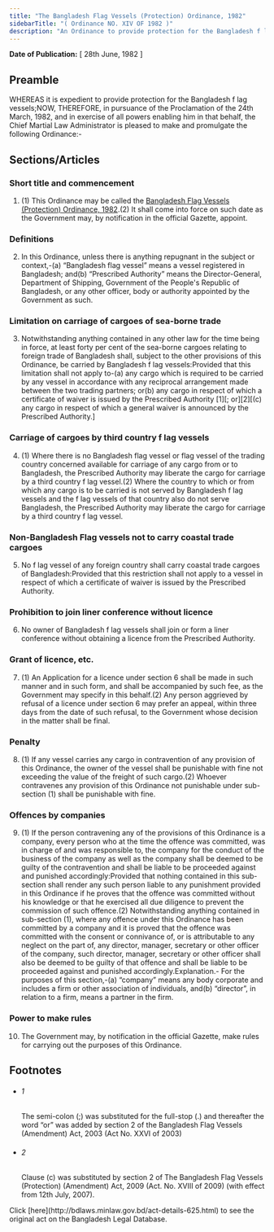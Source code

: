 ```yaml
---
title: "The Bangladesh Flag Vessels (Protection) Ordinance, 1982"
sidebarTitle: "( Ordinance NO. XIV OF 1982 )"
description: "An Ordinance to provide protection for the Bangladesh f lag vessels."
---
```


**Date of Publication:** [ 28th June, 1982 ]

## Preamble

WHEREAS it is expedient to provide protection for the Bangladesh f lag vessels;NOW, THEREFORE, in pursuance of the Proclamation of the 24th March, 1982, and in exercise of all powers enabling him in that behalf, the Chief Martial Law Administrator is pleased to make and promulgate the following Ordinance:-

## Sections/Articles

### Short title and commencement

1. (1) This Ordinance may be called the [Bangladesh Flag Vessels (Protection) Ordinance, 1982](/laws/act-625 "Bangladesh Flag Vessels (Protection) Ordinance, 1982").(2) It shall come into force on such date as the Government may, by notification in the official Gazette, appoint.

### Definitions

2. In this Ordinance, unless there is anything repugnant in the subject or context,-(a) “Bangladesh flag vessel” means a vessel registered in Bangladesh; and(b) “Prescribed Authority” means the Director-General, Department of Shipping, Government of the People's Republic of Bangladesh, or any other officer, body or authority appointed by the Government as such.

### Limitation on carriage of cargoes of sea-borne trade

3. Notwithstanding anything contained in any other law for the time being in force, at least forty per cent of the sea-borne cargoes relating to foreign trade of Bangladesh shall, subject to the other provisions of this Ordinance, be carried by Bangladesh f lag vessels:Provided that this limitation shall not apply to-(a) any cargo which is required to be carried by any vessel in accordance with any reciprocal arrangement made between the two trading partners; or(b) any cargo in respect of which a certificate of waiver is issued by the Prescribed Authority [1][; or][2][(c) any cargo in respect of which a general waiver is announced by the Prescribed Authority.]

### Carriage of cargoes by third country f lag vessels

4. (1) Where there is no Bangladesh flag vessel or flag vessel of the trading country concerned available for carriage of any cargo from or to Bangladesh, the Prescribed Authority may liberate the cargo for carriage by a third country f lag vessel.(2) Where the country to which or from which any cargo is to be carried is not served by Bangladesh f lag vessels and the f lag vessels of that country also do not serve Bangladesh, the Prescribed Authority may liberate the cargo for carriage by a third country f lag vessel.

### Non-Bangladesh Flag vessels not to carry coastal trade cargoes

5. No f lag vessel of any foreign country shall carry coastal trade cargoes of Bangladesh:Provided that this restriction shall not apply to a vessel in respect of which a certificate of waiver is issued by the Prescribed Authority.

### Prohibition to join liner conference without licence

6. No owner of Bangladesh f lag vessels shall join or form a liner conference without obtaining a licence from the Prescribed Authority.

### Grant of licence, etc.

7. (1) An Application for a licence under section 6 shall be made in such manner and in such form, and shall be accompanied by such fee, as the Government may specify in this behalf.(2) Any person aggrieved by refusal of a licence under section 6 may prefer an appeal, within three days from the date of such refusal, to the Government whose decision in the matter shall be final.

### Penalty

8. (1) If any vessel carries any cargo in contravention of any provision of this Ordinance, the owner of the vessel shall be punishable with fine not exceeding the value of the freight of such cargo.(2) Whoever contravenes any provision of this Ordinance not punishable under sub-section (1) shall be punishable with fine.

### Offences by companies

9. (1) If the person contravening any of the provisions of this Ordinance is a company, every person who at the time the offence was committed, was in charge of and was responsible to, the company for the conduct of the business of the company as well as the company shall be deemed to be guilty of the contravention and shall be liable to be proceeded against and punished accordingly:Provided that nothing contained in this sub-section shall render any such person liable to any punishment provided in this Ordinance if he proves that the offence was committed without his knowledge or that he exercised all due diligence to prevent the commission of such offence.(2) Notwithstanding anything contained in sub-section (1), where any offence under this Ordinance has been committed by a company and it is proved that the offence was committed with the consent or connivance of, or is attributable to any neglect on the part of, any director, manager, secretary or other officer of the company, such director, manager, secretary or other officer shall also be deemed to be guilty of that offence and shall be liable to be proceeded against and punished accordingly.Explanation.- For the purposes of this section,-(a) “company” means any body corporate and includes a firm or other association of individuals, and(b) “director”, in relation to a firm, means a partner in the firm.

### Power to make rules

10. The Government may, by notification in the official Gazette, make rules for carrying out the purposes of this Ordinance.

## Footnotes

- ###### 1

  The semi-colon (;) was substituted for the full-stop (.) and thereafter the word “or” was added by section 2 of the Bangladesh Flag Vessels (Amendment) Act, 2003 (Act No. XXVI of 2003)

- ###### 2

  Clause (c) was substituted by section 2 of The Bangladesh Flag Vessels (Protection) (Amendment) Act, 2009 (Act. No. XVIII of 2009) (with effect from 12th July, 2007).

<Note>
  Click [here](http://bdlaws.minlaw.gov.bd/act-details-625.html) to see the original act on the Bangladesh Legal Database.
</Note>
